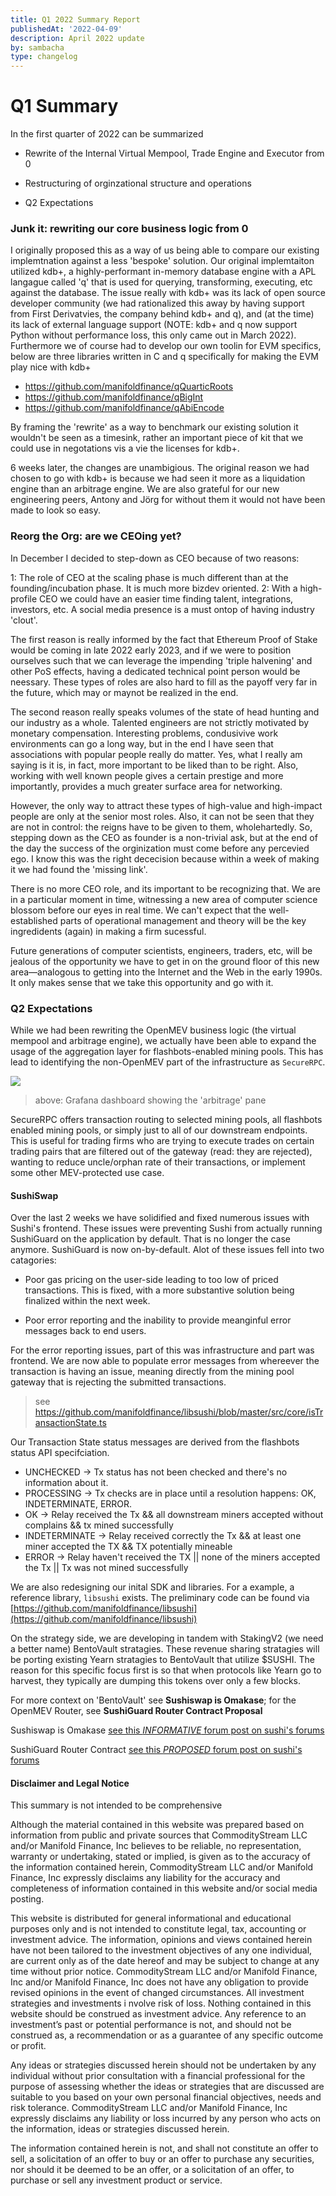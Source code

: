 ```yaml
---
title: Q1 2022 Summary Report
publishedAt: '2022-04-09'
description: April 2022 update
by: sambacha
type: changelog
---
```



# Q1 Summary

In the first quarter of 2022 can be summarized 


- Rewrite of the Internal Virtual Mempool, Trade Engine and Executor from 0

- Restructuring of orginzational structure and operations

- Q2 Expectations


### Junk it: rewriting our core business logic from 0

I originally proposed this as a way of us being able to compare our existing implemtnation against a less 'bespoke' solution. Our original implemtaiton utilized kdb+, a highly-performant in-memory database engine with a APL langague called 'q' that is used for querying, transforming, executing, etc against the database. The issue really with kdb+ was its lack of open source developer community (we had rationalized this away by having support from First Derivatvies, the company behind kdb+ and q), and (at the time) its lack of external language support (NOTE: kdb+ and q now support Python without performance loss, this only came out in March 2022). Furthermore we of course had to develop our own toolin for EVM specifics, below are three libraries written in C and q specifically for making the EVM play nice with kdb+

- https://github.com/manifoldfinance/qQuarticRoots
- https://github.com/manifoldfinance/qBigInt
- https://github.com/manifoldfinance/qAbiEncode

By framing the 'rewrite' as a way to benchmark our existing solution it wouldn't be seen as a timesink, rather an important piece of kit that we could use in negotations vis a vie the licenses for kdb+.

6 weeks later, the changes are unambigious. The original reason we had chosen to go with kdb+ is because we had seen it more as a liquidation engine than an arbitrage engine. We are also grateful for our new engineering peers, Antony and Jörg for without them it would not have been made to look so easy.


### Reorg the Org: are we CEOing yet?

In December I decided to step-down as CEO because of two reasons:

1: The role of CEO at the scaling phase is much different than at the founding/incubation phase. It is much more bizdev oriented.
2: With a high-profile CEO we could have an easier time finding talent, integrations, investors, etc. A social media presence is a must ontop of having industry 'clout'.


The first reason is really informed by the fact that Ethereum Proof of Stake would be coming in late 2022 early 2023, and if we were to position ourselves such that we can leverage the impending 'triple halvening' and other PoS effects, having a dedicated technical point person would be neessary. These types of roles are also hard to fill as the payoff very far in the future, which may or maynot be realized in the end. 

The second reason really speaks volumes of the state of head hunting and our industry as a whole. Talented engineers are not strictly motivated by monetary compensation. Interesting problems, condusivive work environments can go a long way, but in the end I have seen that associations with popular people really do matter. Yes, what I really am saying is it is, in fact, more important to be liked than to be right. Also, working with well known people gives a certain prestige and more importantly, provides a much greater surface area for networking. 

However, the only way to attract these types of high-value and high-impact people are only at the senior most roles. Also, it can not be seen that they are not in control: the reigns have to be given to them, wholehartedly. So, stepping down as the CEO as founder is a non-trivial ask, but at the end of the day the success of the orginization must come before any percevied ego. I know this was the right dececision because within a week of making it we had found the 'missing link'.

There is no more CEO role, and its important to be recognizing that. We are in a particular moment in time, witnessing a new area of computer science blossom before our eyes in real time. We can't expect that the well-established parts of operational management and theory will be the key ingredidents (again) in making a firm sucessful. 

Future generations of computer scientists, engineers, traders, etc, will be jealous of the opportunity we have to get in on the ground floor of this new area—analogous to getting into the Internet and the Web in the early 1990s. It only makes sense that we take this opportunity and go with it.


### Q2 Expectations

While we had been rewriting the OpenMEV business logic (the virtual mempool and arbitrage engine), we actually have been able to expand the usage of the aggregation layer for flashbots-enabled mining pools. This has lead to identifying the non-OpenMEV part of the infrastructure as `SecureRPC`.

![](https://d.pr/i/GTYhcz.jpeg)
> above: Grafana dashboard showing the 'arbitrage' pane

SecureRPC offers transaction routing to selected mining pools, all flashbots enabled mining pools, or simply just to all of our downstream endpoints. This is useful for trading firms who are trying to execute trades on certain trading pairs that are filtered out of the gateway (read: they are rejected), wanting to reduce uncle/orphan rate of their transactions, or implement some other MEV-protected use case.

#### SushiSwap 

Over the last 2 weeks we have solidified and fixed numerous issues with Sushi's frontend. These issues were preventing Sushi from actually running SushiGuard on the application by default. That is no longer the case anymore. SushiGuard is now on-by-default. Alot of these issues fell into two catagories:

- Poor gas pricing on the user-side leading to too low of priced transactions. This is fixed, with a more substantive solution being finalized within the next week.

- Poor error reporting and the inability to provide meanginful error messages back to end users.

For the error reporting issues, part of this was infrastructure and part was frontend. We are now able to populate error messages from whereever the transaction is having an issue, meaning directly from the mining pool gateway that is rejecting the submitted transactions. 

> see https://github.com/manifoldfinance/libsushi/blob/master/src/core/isTransactionState.ts

Our Transaction State status messages are derived from the flashbots status API specifciation.

 * UNCHECKED -> Tx status has not been checked and there's no information about it.
 * PROCESSING -> Tx checks are in place until a resolution happens: OK, INDETERMINATE, ERROR.
 * OK -> Relay received the Tx && all downstream miners accepted without complains && tx mined successfully
 * INDETERMINATE -> Relay received correctly the Tx && at least one miner accepted the TX && TX potentially mineable
 * ERROR -> Relay haven't received the TX || none of the miners accepted the Tx || Tx was not mined successfully


We are also redesigning our inital SDK and libraries. For a example, a reference library, `libsushi` exists. The preliminary code can be found via [https://github.com/manifoldfinance/libsushi](https://github.com/manifoldfinance/libsushi)

On the strategy side, we are developing in tandem with StakingV2 (we need a better name) BentoVault stratagies. These revenue sharing stratagies will be porting existing Yearn stratagies to BentoVault that utilize $SUSHI. The reason for this specific focus first is so that when protocols like Yearn go to harvest, they typically are dumping this tokens over only a few blocks. 

For more context on 'BentoVault' see **Sushiswap is Omakase**; for the OpenMEV Router, see **SushiGuard Router Contract Proposal**


Sushiswap is Omakase
[see this *INFORMATIVE* forum post on sushi's forums](https://forum.sushi.com/t/proposal-sushi-is-omakase/9592)


SushiGuard Router Contract
[see this *PROPOSED* forum post on sushi's forums](https://forum.sushi.com/t/proposal-sushiguard-router-contract/9931/2)



#### Disclaimer and Legal Notice

This summary is not intended to be comprehensive 


Although the material contained in this website was prepared based on
information from public and private sources that CommodityStream LLC  
and/or Manifold Finance, Inc believes to be reliable, no representation, warranty or
undertaking, stated or implied, is given as to the accuracy of the
information contained herein, CommodityStream LLC and/or Manifold Finance, Inc
expressly disclaims any liability for the accuracy and completeness of
information contained in this website and/or social media posting.

This website is distributed for general informational and educational
purposes only and is not intended to constitute legal, tax, accounting
or investment advice. The information, opinions and views contained
herein have not been tailored to the investment objectives of any one
individual, are current only as of the date hereof and may be subject
to change at any time without prior notice. CommodityStream LLC 
and/or Manifold Finance, Inc  and/or Manifold Finance, Inc does not 
have any obligation to provide revised opinions in the event of changed 
circumstances.  All investment strategies and investments i
nvolve risk of loss.  Nothing contained in this website should be 
construed as investment advice. Any reference to an investment’s
past or potential performance is not, and should not be construed 
as, a recommendation or as a guarantee of any specific outcome or profit. 

Any ideas or strategies discussed herein should not be undertaken by
any individual without prior consultation with a financial professional
for the purpose of assessing whether the ideas or strategies that are
discussed are suitable to you based on your own personal financial
objectives, needs and risk tolerance. CommodityStream LLC and/or
Manifold Finance, Inc expressly disclaims any liability or loss
incurred by any person who acts on the information, ideas or strategies
discussed herein. 

The information contained herein is not, and shall not constitute an
offer to sell, a solicitation of an offer to buy or an offer to
purchase any securities, nor should it be deemed to be an offer, or a
solicitation of an offer, to purchase or sell any investment product or
service.
